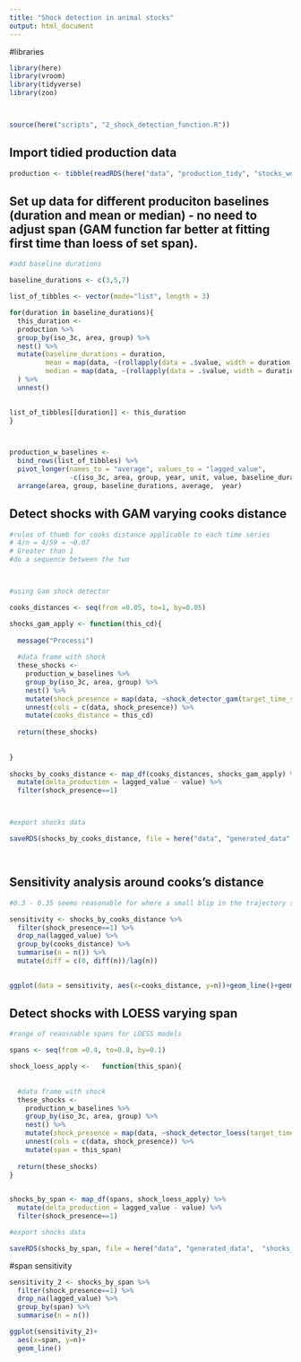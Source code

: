 ```yaml
---
title: "Shock detection in animal stocks"
output: html_document
---
```


#libraries
```r
library(here)
library(vroom)
library(tidyverse)
library(zoo)



source(here("scripts", "2_shock_detection_function.R"))
```

## Import tidied production data

```r
production <- tibble(readRDS(here("data", "production_tidy", "stocks_wo_former_nations.rds"))) %>% ungroup()


```

## Set up data for different produciton baselines (duration and mean or median) - no need to adjust span (GAM function far better at fitting first time than loess of set span).

```r

#add baseline durations

baseline_durations <- c(3,5,7)

list_of_tibbles <- vector(mode="list", length = 3)

for(duration in baseline_durations){
  this_duration <- 
  production %>% 
  group_by(iso_3c, area, group) %>% 
  nest() %>% 
  mutate(baseline_durations = duration,
         mean = map(data, ~(rollapply(data = .$value, width = duration, FUN = mean, fill=NA, align = "right"))),
         median = map(data, ~(rollapply(data = .$value, width = duration, FUN = median, fill=NA, align = "right")))
  ) %>% 
  unnest()

  
list_of_tibbles[[duration]] <- this_duration
}



production_w_baselines <- 
  bind_rows(list_of_tibbles) %>% 
  pivot_longer(names_to = "average", values_to = "lagged_value",
               -c(iso_3c, area, group, year, unit, value, baseline_durations)) %>% 
  arrange(area, group, baseline_durations, average,  year)


```

## Detect shocks with GAM varying cooks distance
```r

#rules of thumb for cooks distance applicable to each time series
# 4/n = 4/59 = ~0.07
# Greater than 1 
#do a sequence between the two



#using Gam shock detector

cooks_distances <- seq(from =0.05, to=1, by=0.05)

shocks_gam_apply <- function(this_cd){
  
  message("Processi")
  
  #data frame with shock
  these_shocks <- 
    production_w_baselines %>% 
    group_by(iso_3c, area, group) %>% 
    nest() %>% 
    mutate(shock_presence = map(data, ~shock_detector_gam(target_time_series = .$value, target_cooks_distance = this_cd))) %>% 
    unnest(cols = c(data, shock_presence)) %>% 
    mutate(cooks_distance = this_cd)
  
  return(these_shocks)
  
  
}
  
shocks_by_cooks_distance <- map_df(cooks_distances, shocks_gam_apply) %>% 
  mutate(delta_production = lagged_value - value) %>% 
  filter(shock_presence==1)



#export shocks data

saveRDS(shocks_by_cooks_distance, file = here("data", "generated_data", "shocks_to_stocks", "shocks_w_baselines_cooks_distance_STOCKS.rds"))




```

## Sensitivity analysis around cooks's distance

```r

#0.3 - 0.35 seems reasonable for where a small blip in the trajectory starts

sensitivity <- shocks_by_cooks_distance %>% 
  filter(shock_presence==1) %>% 
  drop_na(lagged_value) %>% 
  group_by(cooks_distance) %>% 
  summarise(n = n()) %>% 
  mutate(diff = c(0, diff(n))/lag(n))
  

ggplot(data = sensitivity, aes(x=cooks_distance, y=n))+geom_line()+geom_vline(lty=2, xintercept = 0.35)


```


## Detect shocks with LOESS varying span
```r


#range of reaosnable spans for LOESS models

spans <- seq(from =0.4, to=0.8, by=0.1)

shock_loess_apply <-   function(this_span){
  
  
  #data frame with shock
  these_shocks <- 
    production_w_baselines %>% 
    group_by(iso_3c, area, group) %>% 
    nest() %>% 
    mutate(shock_presence = map(data, ~shock_detector_loess(target_time_series = .$value, target_cooks_distance = 0.3, target_span = this_span))) %>% 
    unnest(cols = c(data, shock_presence)) %>% 
    mutate(span = this_span)
  
  return(these_shocks)
}
  

shocks_by_span <- map_df(spans, shock_loess_apply) %>% 
  mutate(delta_production = lagged_value - value) %>% 
  filter(shock_presence==1)

#export shocks data

saveRDS(shocks_by_span, file = here("data", "generated_data",  "shocks_to_stocks", "shocks_w_baselines_span_STOCKS.rds"))


```



#span sensitivity
```r

sensitivity_2 <- shocks_by_span %>% 
  filter(shock_presence==1) %>% 
  drop_na(lagged_value) %>% 
  group_by(span) %>% 
  summarise(n = n())

ggplot(sensitivity_2)+
  aes(x=span, y=n)+
  geom_line()

```

